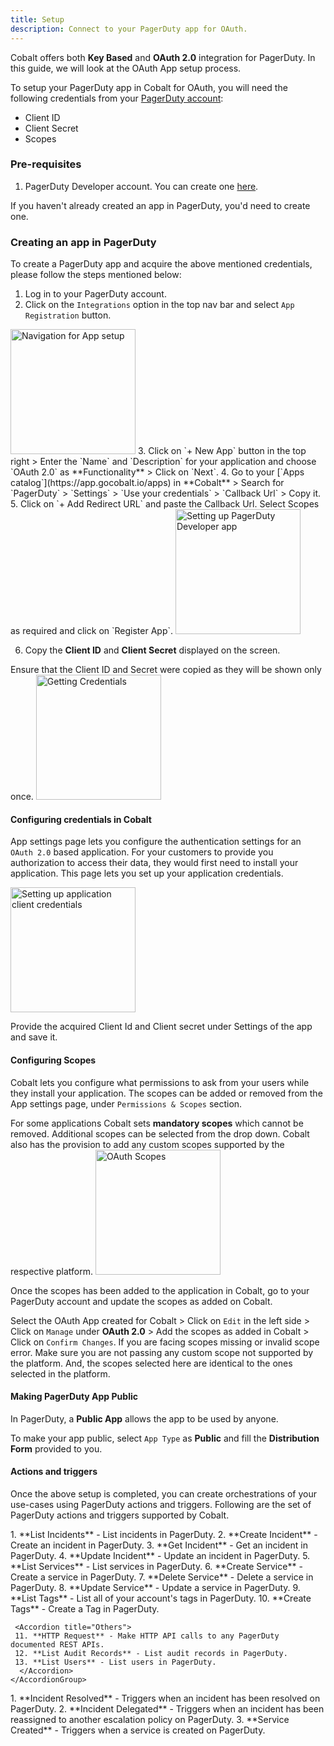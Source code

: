 ```yaml
---
title: Setup
description: Connect to your PagerDuty app for OAuth.
---
```

Cobalt offers both **Key Based** and **OAuth 2.0** integration for PagerDuty. In this guide, we will look at the OAuth App setup process.

To setup your PagerDuty app in Cobalt for OAuth, you will need the following credentials from your [PagerDuty account](https://identity.pagerduty.com/global/authn/authentication/PagerDutyGlobalLogin/enter_email):
- Client ID
- Client Secret
- Scopes

### Pre-requisites

1. PagerDuty Developer account. You can create one [here](https://developer.pagerduty.com/sign-up/).

<Info>If you haven't already created an app in PagerDuty, you'd need to create one.</Info>

### Creating an app in PagerDuty

To create a PagerDuty app and acquire the above mentioned credentials, please follow the steps mentioned below:

1. Log in to your PagerDuty account.
2. Click on the `Integrations` option in the top nav bar and select `App Registration` button.
<img height="200" src="/images/Pagerduty/pager_navigation.png" alt="Navigation for App setup"/>
3. Click on `+ New App` button in the top right > Enter the `Name` and `Description` for your application and choose `OAuth 2.0` as **Functionality** > Click on `Next`.
4. Go to your [`Apps catalog`](https://app.gocobalt.io/apps) in **Cobalt** > Search for `PagerDuty` > `Settings` > `Use your credentials` > `Callback Url` > Copy it.
5. Click on `+ Add Redirect URL` and paste the Callback Url. Select Scopes as required and click on `Register App`.
<img height="200" src="/images/Pagerduty/pager_config.png" alt="Setting up PagerDuty Developer app"/>

6. Copy the **Client ID** and **Client Secret** displayed on the screen.
<Note>
Ensure that the Client ID and Secret were copied as they will be shown only once.
</Note>
<img height="200" src="/images/Pagerduty/pager_credentials.png" alt="Getting Credentials"/>



#### Configuring credentials in Cobalt
App settings page lets you configure the authentication settings for an `OAuth 2.0` based application. For your customers to provide you authorization to access their data,
they would first need to install your application. This page lets you set up your application credentials.

<img height="200" src="/images/Pagerduty/pager_cobalt.png" alt="Setting up application client credentials"/>

Provide the acquired Client Id and Client secret under Settings of the app and save it.

#### Configuring Scopes
Cobalt lets you configure what permissions to ask from your users while they install your application. The scopes can be added or removed from the App settings page, under `Permissions & Scopes`
section. 

For some applications Cobalt sets **mandatory scopes** which cannot be removed. Additional scopes can be selected from the drop down. Cobalt also has the provision to add any 
custom scopes supported by the respective platform.
<img height="200" src="/images/Pagerduty/pager_scopes.png" alt="OAuth Scopes"/>

Once the scopes has been added to the application in Cobalt, go to your PagerDuty account and update the scopes as added on Cobalt.

Select the OAuth App created for Cobalt > Click on `Edit` in the left side > Click on `Manage` under **OAuth 2.0** > Add the scopes as added in Cobalt > Click on `Confirm Changes`. 
<Warning>
If you are facing scopes missing or invalid scope error. Make sure you are not passing any custom scope not supported by the platform. And, the scopes selected here are
identical to the ones selected in the platform.
</Warning>

#### Making PagerDuty App Public

In PagerDuty, a **Public App** allows the app to be used by anyone.

To make your app public, select `App Type` as **Public** and fill the **Distribution Form** provided to you.


#### Actions and triggers
Once the above setup is completed, you can create orchestrations of your use-cases using PagerDuty actions and triggers. Following are the set of PagerDuty actions and triggers
supported by Cobalt.

<Tabs>
  <Tab title="Actions">
  <AccordionGroup>
  <Accordion title="Incidents">
     1. **List Incidents** - List incidents in PagerDuty.
     2. **Create Incident** - Create an incident in PagerDuty.
     3. **Get Incident** - Get an incident in PagerDuty.
     4. **Update Incident** - Update an incident in PagerDuty.
     </Accordion>
     <Accordion title="Services">
     5. **List Services** - List services in PagerDuty.
     6. **Create Service** - Create a service in PagerDuty.
     7. **Delete Service** - Delete a service in PagerDuty.
     8. **Update Service** - Update a service in PagerDuty.
      </Accordion>
     <Accordion title="Tags">
     9. **List Tags** - List all of your account's tags in PagerDuty.
     10. **Create Tags** - Create a Tag in PagerDuty.
      </Accordion>

     <Accordion title="Others">
     11. **HTTP Request** - Make HTTP API calls to any PagerDuty documented REST APIs.
     12. **List Audit Records** - List audit records in PagerDuty.
     13. **List Users** - List users in PagerDuty.
      </Accordion>
    </AccordionGroup>
  </Tab>
  
  <Tab title="Triggers">
         1. **Incident Resolved** - Triggers when an incident has been resolved on PagerDuty.
         2. **Incident Delegated** - Triggers when an incident has been reassigned to another escalation policy on PagerDuty.
         3. **Service Created** - Triggers when a service is created on PagerDuty.

  </Tab>
</Tabs>